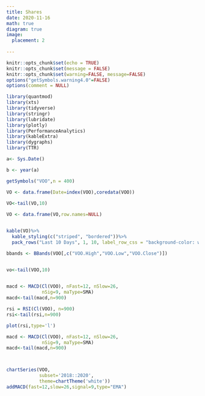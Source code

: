 ```yaml
---
title: Shares 
date: 2020-11-16
math: true
diagram: true
image:
  placement: 2
  
---
```


```r
knitr::opts_chunk$set(echo = TRUE)
knitr::opts_chunk$set(message = FALSE)
knitr::opts_chunk$set(warning=FALSE, message=FALSE)
options("getSymbols.warning4.0"=FALSE)
options(comment = NULL)

library(quantmod)
library(xts)
library(tidyverse)
library(stringr)
library(lubridate)
library(plotly)
library(PerformanceAnalytics)
library(kableExtra)
library(dygraphs)
library(TTR)
```

```r
a<- Sys.Date()

b <- year(a)

getSymbols("VOO",n = 400)

VO <- data.frame(Date=index(VOO),coredata(VOO))

VO<-tail(VO,10)
 
VO <- data.frame(VO,row.names=NULL)


kable(VO)%>%
  kable_styling(c("striped", "bordered"))%>%
  pack_rows("Last 10 Days", 1, 10, label_row_css = "background-color: white; color: black;")

```



```r

bbands <- BBands(VOO[,c("VOO.High","VOO.Low","VOO.Close")])


vo<-tail(VOO,10)
 

macd <- MACD(Cl(VOO), nFast=12, nSlow=26,
             nSig=9, maType=SMA)
macd<-tail(macd,n=900)

rsi = RSI(Cl(VOO), n=900)
rsi<-tail(rsi,n=900)

plot(rsi,type='l')
```

```r
macd <- MACD(Cl(VOO), nFast=12, nSlow=26,
             nSig=9, maType=SMA)
macd<-tail(macd,n=900)



chartSeries(VOO,
            subset='2018::2020',
            theme=chartTheme('white'))
addMACD(fast=12,slow=26,signal=9,type="EMA")
 
 
```





